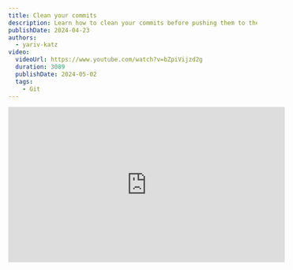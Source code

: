 ```yaml
---
title: Clean your commits
description: Learn how to clean your commits before pushing them to the remote repository.
publishDate: 2024-04-23
authors:
  - yariv-katz
video:
  videoUrl: https://www.youtube.com/watch?v=bZpiVijzd2g
  duration: 3089
  publishDate: 2024-05-02
  tags:
    - Git
---
```


<div class="not-content flex">
	<iframe
		className="mx-auto mb-10"
		width="560"
		height="315"
		src="https://www.youtube.com/embed/bZpiVijzd2g?si=pdLWYegphM9kMQVU"
		title="YouTube video player"
		frameBorder="0"
		allow="accelerometer; autoplay; clipboard-write; encrypted-media; gyroscope; picture-in-picture; web-share"
		allowFullScreen
	/>
</div>

When you look at your version control history, you want to see a clean and readable history. 
Think of your version control, in this lesson we will demonstrate with [git](https://git-scm.com/), as telling a story, the story of evolution of your software.
The story has chapters which are the pr's, and the commits are the paragraphs of the chapters.
Reading the version control history should be like reading a book, you should be able to understand the evolution of the software by reading the commit messages.

## Developers common mistakes with commits

There are repeating mistakes that developers do when they commit their changes.
In this lesson we will focus on a common mistake that developers are sharing a really messy commit history.
Before submitting your work for PR you should clean your commits.
common `git` commands that will help you do that which we will practice in this lesson are:
- `git commit --amend`
- `git rebase -i`
- `git reset`
- `git stash`

We will take those commands and different use cases and learn how to use them to clean your commits.

## We start by planning our work

Before we jump in to write code, we should plan our work.
The process of planning your work is different from one developer to another, or between organizations.
Some create [PRD](https://en.wikipedia.org/wiki/Product_requirements_document), some [Design Review](https://en.wikipedia.org/wiki/Design_review), some create [RFC](https://en.wikipedia.org/wiki/Request_for_Comments), and some just do the planning in their head.
We will not focus on the planning phase, but rather the result of that phase.
The result is a general plan of what you are going to do, and a general workflow of writing code to solve the problem.
In general what we are doing is taking a problem, breaking it down to smaller problems, breaking the smaller problems to even smaller ones, and recursively do the same process until the problems are small enough for us to write code and solve them.
Those problems that we solve we code them in logical groups and when finishing with a logical group of changes we can create a commit.
This means that the commit should be derived from your plan.
Not to say that plans don't change during development, so it's not going to be identical, but you should see a commit history that resembles and slowly build up to solve the problem according to the plan.

## Our simple plan

Let's create a plan for a simple task assigned to us.
We are told to create a header for a website.
The header contains a logo, navigation, and a search bar.
Seems like a simple task, but we will break it down to smaller problems:
1. create the logo
2. create the search bar
3. create the navigation

We will open a new branch for the task, and since our commits should reflect the plan, we imagine that our commit diagram will look like this:

![commit diagram](https://github.com/ywarezk/academeez/blob/main/content/en/course/git/best-practice/clean-your-commits/plan-commits.png?raw=true)

In the diagram we see that we open a branch called `feat/header` and we have 3 commits, each commit solves a problem from our plan, so the first commit in the branch will have the message:

```bash
git commit -m "feat: created the header logo"
```

The second commit in the branch will have the message:

```bash
git commit -m "feat: created the header search bar"
```

And the third commit in the branch will have the message:

```bash
git commit -m "feat: created the header navigation"
```

## What happened to our plan in reality

Mike Tyson once said: 
> **"Everyone has a plan until they get punched in the face."**

And this is an example of what happened to our plan.

![git bad example](https://github.com/ywarezk/academeez/blob/main/content/en/course/git/best-practice/clean-your-commits/git-bad-example3.gif?raw=true)

So in reality our plan turned out like so:
1. create the logo
2. Create the search bar
3. Fix the logo css
4. create the navigation
5. Fix search bar bug
6. Fix navigation lint bug

The problem is that we looked at our progress as linear progress and not as logical groups of changes.
If we look at the commits differently we might unite together the commit with the creating logo and css fix of the logo, and do a similar thing and group the search bar commits and the navigation commits.
We often created commits then we get distracted so we create a **WIP** (work in progress), we switch branches to solve a bug in the main branch, we get remarks about css, and other distractions.
Often it will cause our git history to be a mess.
We need to think before automatically commiting all changes, think about our plan, think about the logical group of progress in our plan,
and not necessarily see the commits as a linear progress history.
Let's examine different tools git provides us to clean our commits.
Tools that we have to learn in order to control how our git history looks like, and make it as clean and understandable as possible.
But first let's answer **Why???** why should I bother cleaning my commits?

## Why bother

Why is it that important the my git history is clean?

- **Readability**: You should be able to understand the evolution of the software by reading the commit messages.
- **Debugging**: If you have a bug in your code, you should be able to find the commit which introduced the bug.
- **Reverting**: If you need to revert a change, you should be able to find the commit which introduced the change.
- **Code review**: If you are doing code review, you should be able to understand the changes by reading the commit messages.

Let's go over different tools, and use cases that git provides us to clean our commits.

## `git commit --amend`

The `git commit --amend` command is used to add changes to the last commit.
You can use it when working on your branch and before sharing your changes with others.
You should not do it to shared branches, like `main` or `develop`, it will require a force push and it will mess up the history of other developers.
But when working on your branch, you can use it to change the last commit, and you can feel free to force push on your branch when you know it's not shared.

Let's see an example, let's say you are working on the `feat/header` branch and you created a commit with the message `feat: created the header logo`,
After you created the commit the project manager sees your work and tell you to do some css changes.
Instead of creating a new commit, since it's still the same logical group of changes, you can do the css changes and then do:

```bash
git add -A
git commit --amend --no-edit
```

This will add the css changes to the last commit, so now you only have one commit of creating the logo.
You can also change the commit message by dropping the `--no-edit` flag.

## `git reset`

`git reset` is a powerful command that can be used to undo changes.
If used without the `--hard` flag it will keep the changes in the working directory, and will just remove commits, allowing you to restructure the commits.
Let's see an example, let's say you are working on the `feat/header` branch and you created a commit with the message `feat: created the header logo and the search bar`,
You look at the amount of changes and you notice that your commit includes a lot of changes (it's a common mistake to create single all encapsulating commits), and you want to split it to two commits.
One commit for the changes that are related to the logo, and one commit for the changes that are related to the search bar.

You can do:

```bash
git reset HEAD~1
```

This will remove the last commit, but the changes will still be in the working directory.
Now you can add the changes related to the logo and create a commit, and then add the changes related to the search bar and create a commit.
It's easy to use it to restructure your commits, but in the case where you want to change a commit that is located 20 places back in the history, it's a bit harder to use.
In that case you can use the `git rebase -i` command.

## `git rebase -i`

`git rebase -i` is a powerful command that allows you to change the history of your commits.
In my opinion it's the most important command to arrange a clean git history, which describes accurately the evolution of the software.
The command allows you to squash commits, edit commits, reorder commits, and more.
Let's examine two cases where we use the `git rebase -i` command for editing commits, and squashing commits.

### Editing commits

Let's say you are working on the `feat/header` branch and you created a commit with the message `feat: created the header logo`,
After that you created 10 different commits, and then the project manager tells you that there are some css changes that need to be done to the logo.
We can create those changes but maybe it's best to add them to the commit that created the logo.
Say we create the css changes, before we stage them we can do:

```bash
git stash
```

To hold the changes in memory.
Then we can do:

```bash
git rebase -i HEAD~11
```

find the commit we want to change and changing the word `pick` to `edit`, this will place us in the commit we want to change.
We can then pop our changes with the command

```bash
git stash pop
```

we can stage the changes and ammend the commit with the command

```bash
git add -A
git commit --amend --no-edit
```

We changed the commit without creating a new commit, and we can continue the rebase with the command

```bash
git rebase --continue
```

When editing commits we will often combine the `git rebase -i` command and also use `git stash` or `git commit --amend` or `git reset` to further make changes
when we are in the commit we want to edit.

### Squashing commits

Let's say you are working on the `feat/header` branch and you created 5 different commits that are related to the search bar.
For cleaner history you want to merge them together, one option is to use `git reset` if they are the last commits, but if they are not the last commits you can use the `git rebase -i` command.
change the word `pick` to `squash` for all the commits you want to squash, and then save and close the editor.

## Summary

The main point of this lesson is not for you to remember all those commands,
The point is that you should remember to keep your git history clean, and readable.
You can squash, edit, change commits, you can add changes to previous commits, and you can make the history clean before sharing with your team.
You will reap the benefits of a clean history when you need to debug, revert, or understand the evolution of the software.
Once you understand the philosophy of keeping a clean history, you will naturally use the tools that git provides you to keep it clean, and when you practice it you will
become better at it and controler all those commands we learned in this lesson
